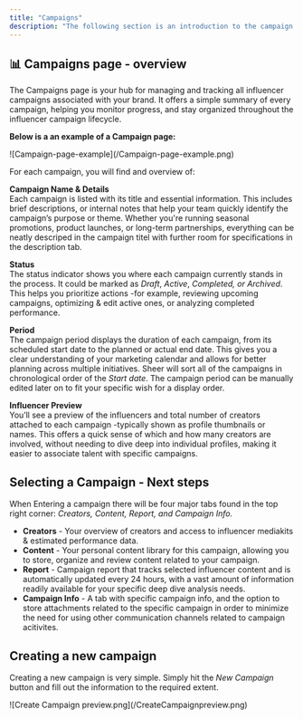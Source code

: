 ```yaml
---
title: "Campaigns"
description: "The following section is an introduction to the campaign site. The Campaigns tab gives you a centralized view of all influencer campaigns connected to your brand. It’s your starting point for tracking progress, performance, and next steps—all in one place."
---
```


## 📊 Campaigns page - overview

The Campaigns page is your hub for managing and tracking all influencer campaigns associated with your brand. It offers a simple summary of every campaign, helping you monitor progress, and stay organized throughout the influencer campaign lifecycle.

**Below is a an example of a Campaign page:**

<Frame>
  ![Campaign-page-example](/Campaign-page-example.png)
</Frame>

For each campaign, you will find and overview of:

**Campaign Name & Details**\
Each campaign is listed with its title and essential information. This includes brief descriptions, or internal notes that help your team quickly identify the campaign’s purpose or theme. Whether you're running seasonal promotions, product launches, or long-term partnerships, everything can be neatly descriped in the campaign titel with further room for specifications in the description tab.

**Status**\
The status indicator shows you where each campaign currently stands in the process. It could be marked as _Draft_, _Active_, _Completed, or Archived_. This helps you prioritize actions -for example, reviewing upcoming campaigns, optimizing & edit active ones, or analyzing completed performance.

**Period**\
The campaign period displays the duration of each campaign, from its scheduled start date to the planned or actual end date. This gives you a clear understanding of your marketing calendar and allows for better planning across multiple initiatives. Sheer will sort all of the campaigns in chronological order of the _Start date_. The campaign period can be manually edited later on to fit your specific wish for a display order.

**Influencer Preview**\
You’ll see a preview of the influencers and total number of creators attached to each campaign -typically shown as profile thumbnails or names. This offers a quick sense of which and how many creators are involved, without needing to dive deep into individual profiles, making it easier to associate talent with specific campaigns.

## Selecting a Campaign - Next steps

When Entering a campaign there will be four major tabs found in the top right corner: _Creators, Content, Report, and Campaign Info._

- **Creators** - Your overview of creators and access to influencer mediakits & estimated performance data.
- **Content** - Your personal content library for this campaign, allowing you to store, organize and review content related to your campaign.
- **Report** - Campaign report that tracks selected influencer content and is automatically updated every 24 hours, with a vast amount of information readily available for your specific deep dive analysis needs.
- **Campaign Info** - A tab with specific campaign info, and the option to store attachments related to the specific campaign in order to minimize the need for using other communication channels related to campaign acitivites.

## Creating a new campaign

Creating a new campaign is very simple. Simply hit the _New Campaign_ button and fill out the information to the required extent.

<Frame>
  ![Create Campaign preview.png](/CreateCampaignpreview.png)
</Frame>